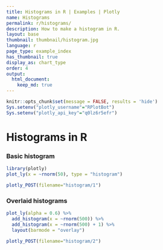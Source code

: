 ```yaml
---
title: Histograms in R | Examples | Plotly
name: Histograms
permalink: r/histograms/
description: How to make a histogram in R.
layout: base
thumbnail: thumbnail/histogram.jpg
language: r
page_type: example_index
has_thumbnail: true
display_as: chart_type
order: 4
output: 
  html_document:
    keep_md: true
---
```


```r
knitr::opts_chunk$set(message = FALSE, results = 'hide')
Sys.setenv("plotly_username"="RPlotBot")
Sys.setenv("plotly_api_key"="q0lz6r5efr")
```

# Histograms in R

### Basic histogram

```r
library(plotly)
plot_ly(x = ~rnorm(50), type = "histogram")
```

```r
plotly_POST(filename="histogram/1")
```

### Overlaid histograms

```r
plot_ly(alpha = 0.6) %>%
  add_histogram(x = ~rnorm(500)) %>%
  add_histogram(x = ~rnorm(500) + 1) %>%
  layout(barmode = "overlay")
```

```r
plotly_POST(filename="histogram/2")
```
